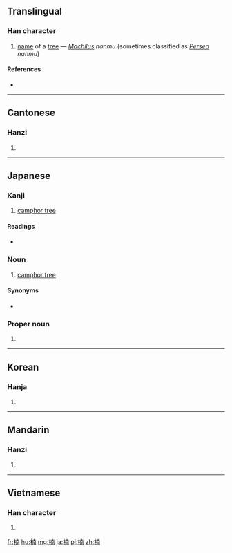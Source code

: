 {{also|枏}}
==Translingual==

===Han character===
{{Han char|rn=75|rad=木|as=09|sn=13|four=44927|canj=DJBJ|ids=⿰木南}}

# [[name]] of a [[tree]] — ''[[Machilus]] nanmu'' (sometimes classified as ''[[Persea]] nanmu'')

====References====
* {{Han ref|kx=0540.110|dkj=15152|dj=0927.180|hdz=21244.030|uh=6960|ud=26976|bh=B7A3|bd=47011}}

----

==Cantonese==

===Hanzi===
{{yue-hanzi|jyut=naam4|y=naam4}}

# {{defn|lang=yue|sort=木09}}

----

==Japanese==

===Kanji===
{{ja-kanji|grade=|rs=木09}}

# [[camphor tree]]

====Readings====
* {{ja-readings|on=[[なん]] (nan)|kun=[[くすのき]] (kusunoki)}}

===Noun===
{{ja-noun|k|hira=くすのき|kata=クスノキ}}

# [[camphor tree]]

====Synonyms====
* {{l|ja|樟}}

===Proper noun===
{{ja-pos|くす|proper}}

# {{surname|lang=ja|sort=くす}}

----

==Korean==

===Hanja===
{{ko-hanja|hangeul=남|eumhun=|rv=nam|mr=nam|y=nam}}

# {{defn|lang=ko|sort=木09}}

----

==Mandarin==

===Hanzi===
{{cmn-hanzi|pin=[[nán]] ([[nan2]])|wg=nan<sup>2</sup>}}

# {{defn|lang=cmn|sort=木09}}

----

==Vietnamese==

===Han character===
{{vi-hantu|[[nam]], [[nêm]]|rs=木09}}

# {{defn|lang=vi|sort=木09}}

[[fr:楠]]
[[hu:楠]]
[[mg:楠]]
[[ja:楠]]
[[pl:楠]]
[[zh:楠]]